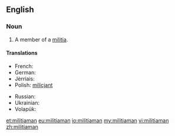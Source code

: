 ==English==

===Noun===
{{en-noun|militiamen}}

# A member of a [[militia]].

====Translations====
{{trans-top|member of a militia}}
* French: {{t+|fr|milicien|m}}
* German: {{t|de|Milizionär|m}}
* Jèrriais: {{t|roa-jer|milicien|m}}
* Polish: [[milicjant]] {{m}}
{{trans-mid}}
* Russian: {{t+|ru|милиционер|m|tr=milicionér|sc=Cyrl}}
* Ukrainian: {{t|uk|міліціянт|m|tr=milicijánt|sc=Cyrl}}
* Volapük: {{qualifier|male or female}} {{t|vo|sifanakomipan}}
{{trans-bottom}}

[[et:militiaman]]
[[eu:militiaman]]
[[io:militiaman]]
[[my:militiaman]]
[[vi:militiaman]]
[[zh:militiaman]]